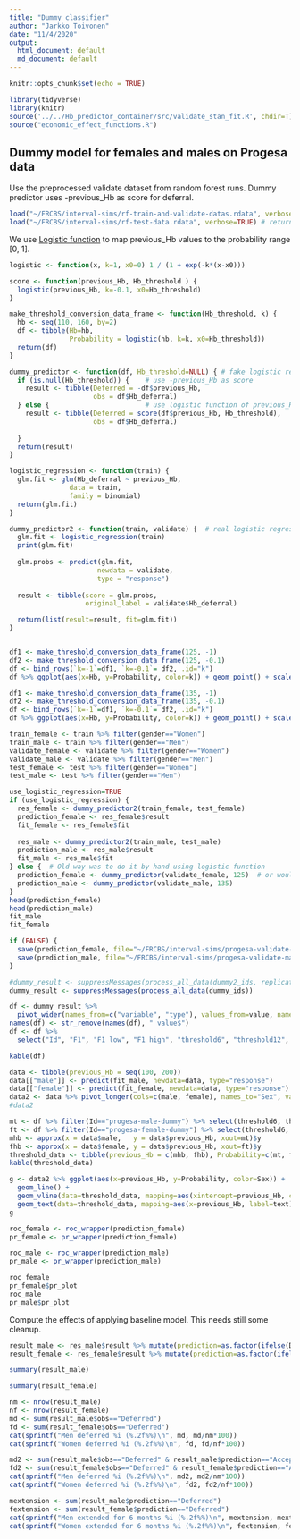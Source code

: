 ```yaml
---
title: "Dummy classifier"
author: "Jarkko Toivonen"
date: "11/4/2020"
output: 
  html_document: default
  md_document: default
---
```


```r
knitr::opts_chunk$set(echo = TRUE)

library(tidyverse)
library(knitr)
source('../../Hb_predictor_container/src/validate_stan_fit.R', chdir=T)
source("economic_effect_functions.R")
```

## Dummy model for females and males on Progesa data

Use the preprocessed validate dataset from random forest runs. Dummy predictor uses -previous_Hb as score for deferral. 


  
```r
load("~/FRCBS/interval-sims/rf-train-and-validate-datas.rdata", verbose=TRUE)  # returns train and validate dataframes
load("~/FRCBS/interval-sims/rf-test-data.rdata", verbose=TRUE) # returns test dataframe
```

We use [Logistic function](https://en.wikipedia.org/wiki/Logistic_function) to map previous_Hb values to
the probability range [0, 1].

```r

logistic <- function(x, k=1, x0=0) 1 / (1 + exp(-k*(x-x0)))

score <- function(previous_Hb, Hb_threshold ) {
  logistic(previous_Hb, k=-0.1, x0=Hb_threshold)
}

make_threshold_conversion_data_frame <- function(Hb_threshold, k) {
  hb <- seq(110, 160, by=2)
  df <- tibble(Hb=hb, 
               Probability = logistic(hb, k=k, x0=Hb_threshold))
  return(df)
}

dummy_predictor <- function(df, Hb_threshold=NULL) { # fake logistic regression
  if (is.null(Hb_threshold)) {    # use -previous_Hb as score
    result <- tibble(Deferred = -df$previous_Hb,
                     obs = df$Hb_deferral)
  } else {                        # use logistic function of previous_Hb as score
    result <- tibble(Deferred = score(df$previous_Hb, Hb_threshold), 
                     obs = df$Hb_deferral)
    
  }
  return(result)
}

logistic_regression <- function(train) {
  glm.fit <- glm(Hb_deferral ~ previous_Hb,
               data = train,
               family = binomial)
  return(glm.fit)  
}

dummy_predictor2 <- function(train, validate) {  # real logistic regression
  glm.fit <- logistic_regression(train)
  print(glm.fit)
  
  glm.probs <- predict(glm.fit,
                      newdata = validate,
                      type = "response")
  
  result <- tibble(score = glm.probs, 
                   original_label = validate$Hb_deferral)

  return(list(result=result, fit=glm.fit))  
}



```

```r
df1 <- make_threshold_conversion_data_frame(125, -1) 
df2 <- make_threshold_conversion_data_frame(125, -0.1)
df <- bind_rows(`k=-1`=df1, `k=-0.1`= df2, .id="k")
df %>% ggplot(aes(x=Hb, y=Probability, color=k)) + geom_point() + scale_y_continuous(breaks=seq(0, 1, by=0.1)) + labs(colour="Logistic function parameter") + ggtitle("Female")
```

```r
df1 <- make_threshold_conversion_data_frame(135, -1) 
df2 <- make_threshold_conversion_data_frame(135, -0.1)
df <- bind_rows(`k=-1`=df1, `k=-0.1`= df2, .id="k")
df %>% ggplot(aes(x=Hb, y=Probability, color=k)) + geom_point() + scale_y_continuous(breaks=seq(0, 1, by=0.1)) + labs(colour="Logistic function parameter") + ggtitle("Male")
```

```r
train_female <- train %>% filter(gender=="Women")
train_male <- train %>% filter(gender=="Men")
validate_female <- validate %>% filter(gender=="Women")
validate_male <- validate %>% filter(gender=="Men")
test_female <- test %>% filter(gender=="Women")
test_male <- test %>% filter(gender=="Men")
```



```r
use_logistic_regression=TRUE
if (use_logistic_regression) {
  res_female <- dummy_predictor2(train_female, test_female)
  prediction_female <- res_female$result
  fit_female <- res_female$fit
  
  res_male <- dummy_predictor2(train_male, test_male)
  prediction_male <- res_male$result
  fit_male <- res_male$fit
} else {  # Old way was to do it by hand using logistic function
  prediction_female <- dummy_predictor(validate_female, 125)  # or would mean Hb be better centering point than deferral threshold
  prediction_male <- dummy_predictor(validate_male, 135)
}
head(prediction_female)
head(prediction_male)
fit_male
fit_female
```

```r
if (FALSE) {
  save(prediction_female, file="~/FRCBS/interval-sims/progesa-validate-female-dummy2.rdata")
  save(prediction_male, file="~/FRCBS/interval-sims/progesa-validate-male-dummy2.rdata")
}
```

```r
#dummy_result <- suppressMessages(process_all_data(dummy2_ids, replicates=100))
dummy_result <- suppressMessages(process_all_data(dummy_ids))
```

```r
df <- dummy_result %>% 
  pivot_wider(names_from=c("variable", "type"), values_from=value, names_glue="{variable} {type}")
names(df) <- str_remove(names(df), " value$")
df <- df %>%
  select("Id", "F1", "F1 low", "F1 high", "threshold6", "threshold12", "E6", "E6 low", "E6 high", "E12", "E12 low", "E12 high")

kable(df)
```

```r
data <- tibble(previous_Hb = seq(100, 200))
data[["male"]] <- predict(fit_male, newdata=data, type="response")
data[["female"]] <- predict(fit_female, newdata=data, type="response")
data2 <- data %>% pivot_longer(cols=c(male, female), names_to="Sex", values_to="Probability")
#data2

mt <- df %>% filter(Id=="progesa-male-dummy") %>% select(threshold6, threshold12) %>% as.numeric()   # male thresholds
ft <- df %>% filter(Id=="progesa-female-dummy") %>% select(threshold6, threshold12) %>% as.numeric() # female thresholds
mhb <- approx(x = data$male,   y = data$previous_Hb, xout=mt)$y                                          # corresponding male hemoglobins
fhb <- approx(x = data$female, y = data$previous_Hb, xout=ft)$y                                          # corresponding female hemoglobins
threshold_data <- tibble(previous_Hb = c(mhb, fhb), Probability=c(mt, ft), text=c("t6", "t12", "t6", "t12"), Sex=c("male", "male", "female", "female"))
kable(threshold_data)

g <- data2 %>% ggplot(aes(x=previous_Hb, y=Probability, color=Sex)) + 
  geom_line() +
  geom_vline(data=threshold_data, mapping=aes(xintercept=previous_Hb, colour=Sex)) +
  geom_text(data=threshold_data, mapping=aes(x=previous_Hb, label=text), y=0.1, show.legend=FALSE, nudge_x=2.5)
g
```


```r
roc_female <- roc_wrapper(prediction_female)
pr_female <- pr_wrapper(prediction_female)
```

```r
roc_male <- roc_wrapper(prediction_male)
pr_male <- pr_wrapper(prediction_male)
```

```r
roc_female
pr_female$pr_plot
roc_male
pr_male$pr_plot
```

Compute the effects of applying baseline model. This needs still some cleanup.


```r
result_male <- res_male$result %>% mutate(prediction=as.factor(ifelse(Deferred>0.36, "Deferred", "Accepted")))
result_female <- res_female$result %>% mutate(prediction=as.factor(ifelse(Deferred>0.64, "Deferred", "Accepted")))
```

```r
summary(result_male)
```

```r
summary(result_female)
```

```r
nm <- nrow(result_male)
nf <- nrow(result_female)
md <- sum(result_male$obs=="Deferred")
fd <- sum(result_female$obs=="Deferred")
cat(sprintf("Men deferred %i (%.2f%%)\n", md, md/nm*100))
cat(sprintf("Women deferred %i (%.2f%%)\n", fd, fd/nf*100))

md2 <- sum(result_male$obs=="Deferred" & result_male$prediction=="Accepted")
fd2 <- sum(result_female$obs=="Deferred" & result_female$prediction=="Accepted")
cat(sprintf("Men deferred %i (%.2f%%)\n", md2, md2/nm*100))
cat(sprintf("Women deferred %i (%.2f%%)\n", fd2, fd2/nf*100))

```
```r
mextension <- sum(result_male$prediction=="Deferred")
fextension <- sum(result_female$prediction=="Deferred")
cat(sprintf("Men extended for 6 months %i (%.2f%%)\n", mextension, mextension/nm*100))
cat(sprintf("Women extended for 6 months %i (%.2f%%)\n", fextension, fextension/nf*100))
```




